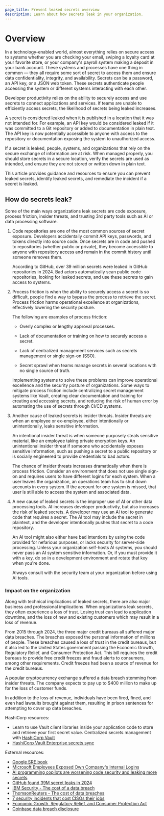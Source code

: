 ```yaml
---
page_title: Prevent leaked secrets overview
description: Learn about how secrets leak in your organization.
---
```


# Overview

In a technology-enabled world, almost everything relies on secure access to
systems whether you are checking your email, swiping a loyalty card at your
favorite store, or your company's payroll system making a deposit in your bank
account. These systems and processes have one thing in common — they all require
some sort of secret to access them and ensure data confidentiality, integrity,
and availability. Secrets can be a password, an API key, or a JSON web token.
These secrets authenticate people accessing the system or different systems
interacting with each other.

Developer productivity relies on the ability to securely access and use secrets
to connect applications and services. If teams are unable to efficiently access
secrets, the likelihood of secrets being leaked increases.

A secret is considered leaked when it is published in a location that it was not
intended for. For example, an API key would be considered leaked if it was
committed to a Git repository or added to documentation in plain text. The API
key is now potentially accessible to anyone with access to the repository or
documentation exposing the system to unauthorized access.

If a secret is leaked, people, systems, and organizations that rely on the
secure exchange of information are at risk. When managed properly, you should
store secrets in a secure location, verify the secrets are used as intended, and
ensure they are not stored or written down in plain text.

This article provides guidance and resources to ensure you can prevent leaked
secrets, identify leaked secrets, and remediate the incident if a secret is
leaked.

## How do secrets leak?

Some of the main ways organizations leak secrets are code exposure, process
friction, insider threats, and trusting 3rd party tools such as AI or data
processing software.

1. Code repositories are one of the most common sources of secret exposure.
   Developers accidentally commit API keys, passwords, and tokens directly into
   source code. Once secrets are in code and pushed to repositories (whether public
   or private), they become accessible to anyone with repository access and remain
   in the commit history until someone removes them.

   According to GitHub, over 39 million secrets were leaked in GitHub repositories
   in 2024. Bad actors automatically scan public code repositories, looking for
   leaked secrets, and use these secrets to gain access to systems.
   
1. Process friction is when the ability to securely access a secret is so
   difficult, people find a way to bypass the process to retrieve the secret.
   Process friction harms operational excellence at organizations, effectively
   lowering the security posture.

   The following are examples of process friction:

      - Overly complex or lengthy approval processes.
   
      - Lack of documentation or training on how to securely access a secret.
   
      - Lack of centralized management services such as secrets management or single sign-on (SSO).
      
      - Secret sprawl when teams manage secrets in several locations with no single source of truth.

   Implementing systems to solve these problems can improve operational excellence
   and the security posture of organizations. Some ways to mitigate process friction
   include centralizing secret management systems like Vault, creating clear
   documentation and training for creating and accessing secrets, and reducing the
   risk of human error by automating the use of secrets through CI/CD systems.

3. Another cause of leaked secrets is insider threats. Insider threats are when
   an employee or ex-employee, either intentionally or unintentionally, leaks
   sensitive information.

   An intentional insider threat is when someone purposely steals sensitive
   material, like an employee taking private encryption keys. An unintentional
   insider threat if someone who accidentally exposes sensitive information, such
   as pushing a secret to a public repository or is socially engineered to provide
   credentials to bad actors.
   
   The chance of insider threats increases dramatically when there is process
   friction. Consider an environment that does not use single sign-on and requires users 
   to have different logins for each system. When a user leaves the organization, an
   operations team has to shut down accounts in every system. If the account for
   one system is missed, that user is still able to access the system and
   associated data.

1. A new cause of leaked secrets is the improper use of AI or other data processing
   tools. AI increases developer productivity, but also increases the risk of
   leaked secrets. A developer may use an AI tool to generate code that requires a
   secret. The AI tool may include the secret in plaintext, and the developer
   intentionally pushes that secret to a code repository.

   An AI tool might also either have bad intentions by using the code provided for
   nefarious purposes, or lacks security for server-side processing. Unless your
   organization self-hosts AI systems, you should never pass an AI system sensitive
   information. Or, if you must provide it with a key, do so in a development
   environment and rotate that key when you're done.

   Always consult with the security team at your organization before using AI
   tools.

### Impact on the organization

Along with technical implications of leaked secrets, there are also major
business and professional implications. When organizations leak secrets, they
often experience a loss of trust. Losing trust can lead to application downtime,
and the loss of new and existing customers which may result in a loss of revenue.

<VideoEmbed url="https://www.youtube.com/watch?v=c1K6bw5ATzk" />

From 2015 through 2024, the three major credit bureaus all suffered major data
breaches. The breaches exposed the personal information of millions of people.
These breaches caused a loss of trust in the credit bureaus, but it also led to
the United States government passing the Economic Growth, Regulatory Relief, and
Consumer Protection Act. This bill requires the credit bureaus to provide 
free credit freezes and fraud alerts to consumers, among other requirements.
Credit freezes had been a source of revenue for the credit bureaus.

A popular cryptocurrency exchange suffered a data breach stemming from insider
threats. The company expects to pay up to $400 million to make up for the loss
of customer funds.

In addition to the loss of revenue, individuals have been fired, fined, and even
had lawsuits brought against them, resulting in prison sentences for attempting
to cover up data breaches.

HashiCorp resources:

- Learn to use Vault client libraries inside your application code to store and retrieve your first secret value. 
Centralized secrets management with [HashiCorp Vault](/vault)
- [HashiCorp Vault Enterprise secrets sync](/vault/docs/sync)

External resources:

- [Google SRE book](https://sre.google/sre-book/table-of-contents/)
- [Microsoft Employees Exposed Own Company's Internal Logins](https://www.vice.com/en/article/microsoft-employees-exposed-login-credentials-azure-github/)
- [AI programming copilots are worsening code security and leaking more secrets](https://www.csoonline.com/article/3953927/ai-programming-copilots-are-worsening-code-security-and-leaking-more-secrets.html)
- [GitHub found 39M secret leaks in 2024](https://github.blog/security/application-security/next-evolution-github-advanced-security/)
- [IBM Security - The cost of a data breach](https://www.ibm.com/reports/data-breach)
- [ThomsonReuters - The cost of data breaches](https://legal.thomsonreuters.com/blog/the-cost-of-data-breaches/)
- [7 security incidents that cost CISOs their jobs](https://www.csoonline.com/article/568789/7-security-incidents-that-cost-cisos-their-jobs.html)
- [Economic Growth, Regulatory Relief, and Consumer Protection Act](https://www.congress.gov/bill/115th-congress/house-bill/2155)
- [Coinbase data breach disclosure](https://www.coinbase.com/blog/protecting-our-customers-standing-up-to-extortionists)
